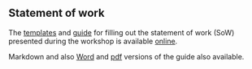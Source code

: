 ## Statement of work

The [templates](https://github.com/datascience-thinking/SoW) and [guide](https://datascience-thinking.github.io/SoW/) for filling out the statement of work (SoW) presented during the workshop is available [online](https://github.com/datascience-thinking/SoW).

Markdown and also [Word](https://github.com/datascience-thinking/SoW/tree/main/assets) and [pdf](https://github.com/datascience-thinking/SoW/tree/main/assets) versions of the guide also available. 